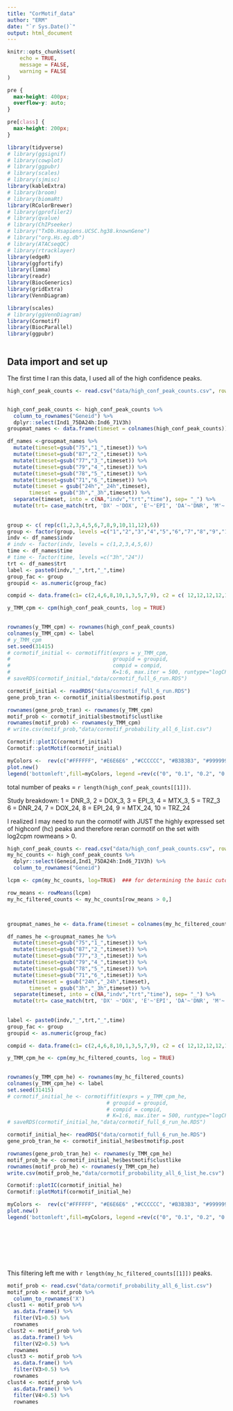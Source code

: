 ```yaml
---
title: "CorMotif_data"
author: "ERM"
date: "`r Sys.Date()`"
output: html_document
---
```



```r
knitr::opts_chunk$set(
	echo = TRUE,
	message = FALSE,
	warning = FALSE
)
```

```css
pre {
  max-height: 400px;
  overflow-y: auto;
}

pre[class] {
  max-height: 200px;
}
```

```r
library(tidyverse)
# library(ggsignif)
# library(cowplot)
# library(ggpubr)
# library(scales)
# library(sjmisc)
library(kableExtra)
# library(broom)
# library(biomaRt)
library(RColorBrewer)
# library(gprofiler2)
# library(qvalue)
# library(ChIPseeker)
# library("TxDb.Hsapiens.UCSC.hg38.knownGene")
# library("org.Hs.eg.db")
# library(ATACseqQC)
# library(rtracklayer)
library(edgeR)
library(ggfortify)
library(limma)
library(readr)
library(BiocGenerics)
library(gridExtra)
library(VennDiagram)

library(scales)
# library(ggVennDiagram)
library(Cormotif)
library(BiocParallel)
library(ggpubr)
```

```r

```
## Data import and set up

The first time I ran this data, I used all of the high confidence peaks.   
```r
high_conf_peak_counts <- read.csv("data/high_conf_peak_counts.csv", row.names = 1)


high_conf_peak_counts <- high_conf_peak_counts %>% 
  column_to_rownames("Geneid") %>% 
  dplyr::select(Ind1_75DA24h:Ind6_71V3h)
groupmat_names <- data.frame(timeset = colnames(high_conf_peak_counts))

df_names <-groupmat_names %>% 
  mutate(timeset=gsub("75","1_",timeset)) %>%
  mutate(timeset=gsub("87","2_",timeset)) %>%
  mutate(timeset=gsub("77","3_",timeset)) %>%
  mutate(timeset=gsub("79","4_",timeset)) %>%
  mutate(timeset=gsub("78","5_",timeset)) %>%
  mutate(timeset=gsub("71","6_",timeset)) %>%
  mutate(timeset = gsub("24h","_24h",timeset),
       timeset = gsub("3h","_3h",timeset)) %>%
  separate(timeset, into = c(NA,"indv","trt","time"), sep= "_") %>% 
  mutate(trt= case_match(trt, 'DX' ~'DOX', 'E'~'EPI', 'DA'~'DNR', 'M'~'MTX', 'T'~'TRZ', 'V'~'VEH',.default = trt)) 
  
 
group <- c( rep(c(1,2,3,4,5,6,7,8,9,10,11,12),6))
group <- factor(group, levels =c("1","2","3","4","5","6","7","8","9","10","11","12"))                        
indv <- df_names$indv
# indv <- factor(indv, levels = c(1,2,3,4,5,6))
time <- df_names$time
# time <- factor(time, levels =c("3h","24"))
trt <- df_names$trt
label <- paste0(indv,"_",trt,"_",time)
group_fac <- group
groupid <- as.numeric(group_fac)

compid <- data.frame(c1= c(2,4,6,8,10,1,3,5,7,9), c2 = c( 12,12,12,12,12,11,11,11,11,11))

y_TMM_cpm <- cpm(high_conf_peak_counts, log = TRUE)
 

rownames(y_TMM_cpm) <- rownames(high_conf_peak_counts)
colnames(y_TMM_cpm) <- label
# y_TMM_cpm
set.seed(31415)
# cormotif_initial <- cormotiffit(exprs = y_TMM_cpm,
#                                 groupid = groupid,
#                                 compid = compid,
#                                 K=1:6, max.iter = 500, runtype="logCPM")
# saveRDS(cormotif_initial,"data/cormotif_full_6_run.RDS")

cormotif_initial <- readRDS("data/cormotif_full_6_run.RDS")
gene_prob_tran <- cormotif_initial$bestmotif$p.post

rownames(gene_prob_tran) <- rownames(y_TMM_cpm)
motif_prob <- cormotif_initial$bestmotif$clustlike
rownames(motif_prob) <- rownames(y_TMM_cpm)
# write.csv(motif_prob,"data/cormotif_probability_all_6_list.csv")

Cormotif::plotIC(cormotif_initial)
Cormotif::plotMotif(cormotif_initial)

myColors <-  rev(c("#FFFFFF", "#E6E6E6" ,"#CCCCCC", "#B3B3B3", "#999999", "#808080", "#666666","#4C4C4C", "#333333", "#191919","#000000"))
plot.new()
legend('bottomleft',fill=myColors, legend =rev(c("0", "0.1", "0.2", "0.3", "0.4",  "0.5", "0.6", "0.7", "0.8","0.9", "1")), box.col="white",title = "Probability\nlegend", horiz=FALSE,title.cex=.8)


```

total number of peaks = `r length(high_conf_peak_counts[[1]])`.

Study breakdown: 1 = DNR_3, 2 = DOX_3, 3 = EPI_3, 4 = MTX_3, 5 = TRZ_3  
                6 = DNR_24, 7 = DOX_24, 8 = EPI_24, 9 = MTX_24, 10 = TRZ_24

I realized  I may need to run the cormotif with JUST the highly expressed set of highconf (hc) peaks and
therefore reran cormotif on the set with log2cpm rowmeans > 0.

```r

high_conf_peak_counts <- read.csv("data/high_conf_peak_counts.csv", row.names = 1)
my_hc_counts <- high_conf_peak_counts %>% 
  dplyr::select(Geneid,Ind1_75DA24h:Ind6_71V3h) %>% 
  column_to_rownames("Geneid")

lcpm <- cpm(my_hc_counts, log=TRUE)  ### for determining the basic cutoffs

row_means <- rowMeans(lcpm)
my_hc_filtered_counts <- my_hc_counts[row_means > 0,]



groupmat_names_he <- data.frame(timeset = colnames(my_hc_filtered_counts))

df_names_he <-groupmat_names_he %>% 
  mutate(timeset=gsub("75","1_",timeset)) %>%
  mutate(timeset=gsub("87","2_",timeset)) %>%
  mutate(timeset=gsub("77","3_",timeset)) %>%
  mutate(timeset=gsub("79","4_",timeset)) %>%
  mutate(timeset=gsub("78","5_",timeset)) %>%
  mutate(timeset=gsub("71","6_",timeset)) %>%
  mutate(timeset = gsub("24h","_24h",timeset),
       timeset = gsub("3h","_3h",timeset)) %>%
  separate(timeset, into = c(NA,"indv","trt","time"), sep= "_") %>% 
  mutate(trt= case_match(trt, 'DX' ~'DOX', 'E'~'EPI', 'DA'~'DNR', 'M'~'MTX', 'T'~'TRZ', 'V'~'VEH',.default = trt)) 
  
 
label <- paste0(indv,"_",trt,"_",time)
group_fac <- group
groupid <- as.numeric(group_fac)

compid <- data.frame(c1= c(2,4,6,8,10,1,3,5,7,9), c2 = c( 12,12,12,12,12,11,11,11,11,11))

y_TMM_cpm_he <- cpm(my_hc_filtered_counts, log = TRUE)
 

rownames(y_TMM_cpm_he) <- rownames(my_hc_filtered_counts)
colnames(y_TMM_cpm_he) <- label
set.seed(31415)
# cormotif_initial_he <- cormotiffit(exprs = y_TMM_cpm_he,
                                # groupid = groupid,
                                # compid = compid,
                                # K=1:6, max.iter = 500, runtype="logCPM")
# saveRDS(cormotif_initial_he,"data/cormotif_full_6_run_he.RDS")

cormotif_initial_he<- readRDS("data/cormotif_full_6_run_he.RDS")
gene_prob_tran_he <- cormotif_initial_he$bestmotif$p.post

rownames(gene_prob_tran_he) <- rownames(y_TMM_cpm_he)
motif_prob_he <- cormotif_initial_he$bestmotif$clustlike
rownames(motif_prob_he) <- rownames(y_TMM_cpm_he)
write.csv(motif_prob_he,"data/cormotif_probability_all_6_list_he.csv")

Cormotif::plotIC(cormotif_initial_he)
Cormotif::plotMotif(cormotif_initial_he)

myColors <-  rev(c("#FFFFFF", "#E6E6E6" ,"#CCCCCC", "#B3B3B3", "#999999", "#808080", "#666666","#4C4C4C", "#333333", "#191919","#000000"))
plot.new()
legend('bottomleft',fill=myColors, legend =rev(c("0", "0.1", "0.2", "0.3", "0.4",  "0.5", "0.6", "0.7", "0.8","0.9", "1")), box.col="white",title = "Probability\nlegend", horiz=FALSE,title.cex=.8)









```
This filtering left me with `r length(my_hc_filtered_counts[[1]])` peaks.





```r

motif_prob <- read.csv("data/cormotif_probability_all_6_list.csv")
motif_prob <- motif_prob %>% 
  column_to_rownames('X')
clust1 <- motif_prob %>%
  as.data.frame() %>%
  filter(V1>0.5) %>% 
  rownames
clust2 <- motif_prob %>%
  as.data.frame() %>%
  filter(V2>0.5) %>% 
  rownames
clust3 <- motif_prob %>%
  as.data.frame() %>%
  filter(V3>0.5) %>% 
  rownames
clust4 <- motif_prob %>%
  as.data.frame() %>%
  filter(V4>0.5) %>% 
  rownames


```



